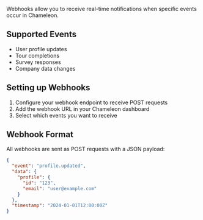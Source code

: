 Webhooks allow you to receive real-time notifications when specific events occur in Chameleon.

## Supported Events

- User profile updates
- Tour completions
- Survey responses
- Company data changes

## Setting up Webhooks

1. Configure your webhook endpoint to receive POST requests
2. Add the webhook URL in your Chameleon dashboard
3. Select which events you want to receive

## Webhook Format

All webhooks are sent as POST requests with a JSON payload:

```json
{
  "event": "profile.updated",
  "data": {
    "profile": {
      "id": "123",
      "email": "user@example.com"
    }
  },
  "timestamp": "2024-01-01T12:00:00Z"
}
```